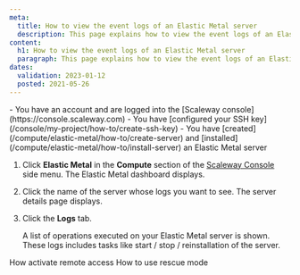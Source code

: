 ```yaml
---
meta:
  title: How to view the event logs of an Elastic Metal server
  description: This page explains how to view the event logs of an Elastic Metal server
content:
  h1: How to view the event logs of an Elastic Metal server
  paragraph: This page explains how to view the event logs of an Elastic Metal server
dates:
  validation: 2023-01-12
  posted: 2021-05-26
---
```


<Message type="requirement">
  - You have an account and are logged into the [Scaleway console](https://console.scaleway.com)  
  - You have [configured your SSH key](/console/my-project/how-to/create-ssh-key)
  - You have [created](/compute/elastic-metal/how-to/create-server) and [installed](/compute/elastic-metal/how-to/install-server) an Elastic Metal server
</Message>

1. Click **Elastic Metal** in the **Compute** section of the [Scaleway Console](https://console.scaleway.com) side menu. The Elastic Metal dashboard displays. 
2. Click the name of the server whose logs you want to see. The server details page displays.
3. Click the **Logs** tab.

    A list of operations executed on your Elastic Metal server is shown. These logs includes tasks like start / stop / reinstallation of the server.



<Navigation title="See Also">
  <PreviousButton to="/compute/elastic-metal/how-to/activate-remote-access/">How activate remote access</PreviousButton>
  <NextButton to="/compute/elastic-metal/how-to/use-rescue-mode/">How to use rescue mode</NextButton>
</Navigation>
